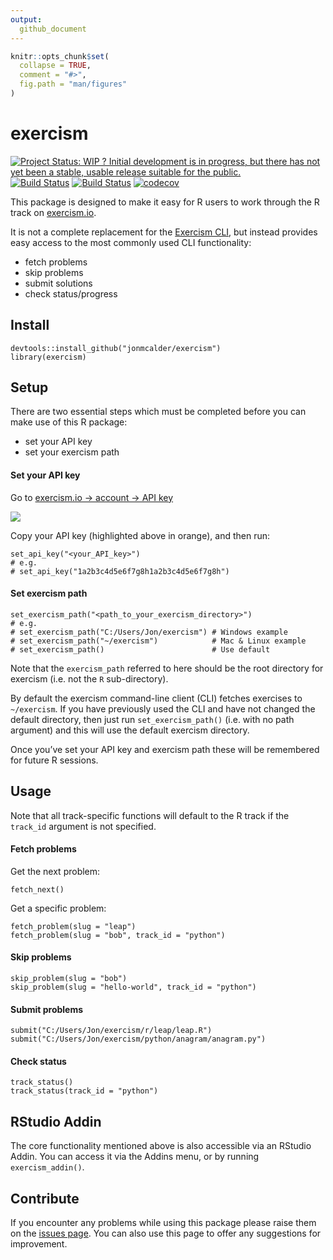 ```yaml
---
output:
  github_document
---
```


<!-- README.md is generated from README.Rmd. Please edit that file -->

```r
knitr::opts_chunk$set(
  collapse = TRUE,
  comment = "#>",
  fig.path = "man/figures"
)
```

# exercism

[![Project Status: WIP ? Initial development is in progress, but there has not yet been a stable, usable release suitable for the public.](http://www.repostatus.org/badges/latest/wip.svg)](http://www.repostatus.org/#wip)
[![Build Status](https://travis-ci.org/jonmcalder/exercism.svg?branch=master)](https://travis-ci.org/jonmcalder/exercism)
[![Build Status](https://ci.appveyor.com/api/projects/status/github/jonmcalder/exercism?branch=master&svg=true)](https://ci.appveyor.com/project/jonmcalder/exercism)
[![codecov](https://codecov.io/gh/jonmcalder/exercism/branch/master/graph/badge.svg)](https://codecov.io/gh/jonmcalder/exercism)


This package is designed to make it easy for R users to work through the R track on [exercism.io](http://exercism.io).

It is not a complete replacement for the [Exercism CLI](http://exercism.io/clients/cli), but instead provides easy access to the most commonly used CLI functionality:

- fetch problems
- skip problems
- submit solutions
- check status/progress

## Install

```
devtools::install_github("jonmcalder/exercism")
library(exercism)
```

## Setup

There are two essential steps which must be completed before you can make use of 
this R package:

- set your API key
- set your exercism path

#### Set your API key

Go to [exercism.io -> account -> API key](http://exercism.io/account/key)

<img src="man/figures/api_key.png" />

Copy your API key (highlighted above in orange), and then run:

```
set_api_key("<your_API_key>")
# e.g.
# set_api_key("1a2b3c4d5e6f7g8h1a2b3c4d5e6f7g8h")
```

#### Set exercism path
```
set_exercism_path("<path_to_your_exercism_directory>")
# e.g. 
# set_exercism_path("C:/Users/Jon/exercism") # Windows example
# set_exercism_path("~/exercism")            # Mac & Linux example
# set_exercism_path()                        # Use default
```
Note that the `exercism_path` referred to here should be the root directory for 
exercism (i.e. not the `R` sub-directory).

By default the exercism command-line client (CLI) fetches exercises to 
`~/exercism`. If you have previously used the CLI and have not changed the 
default directory, then just run `set_exercism_path()` (i.e. with no 
path argument) and this will use the default exercism directory.

Once you've set your API key and exercism path these will be remembered for future R sessions.

## Usage

Note that all track-specific functions will default to the R track if the `track_id` argument is not specified.

#### Fetch problems

Get the next problem:

```
fetch_next()
```

Get a specific problem:

```
fetch_problem(slug = "leap")
fetch_problem(slug = "bob", track_id = "python")
```

#### Skip problems

```
skip_problem(slug = "bob")
skip_problem(slug = "hello-world", track_id = "python")
```

#### Submit problems

```
submit("C:/Users/Jon/exercism/r/leap/leap.R")
submit("C:/Users/Jon/exercism/python/anagram/anagram.py")
```

#### Check status

```
track_status()
track_status(track_id = "python")
```

## RStudio Addin

The core functionality mentioned above is also accessible via an RStudio Addin. 
You can access it via the Addins menu, or by running `exercism_addin()`.

## Contribute

If you encounter any problems while using this package please raise them on the [issues page](https://github.com/jonmcalder/exercism/issues). You can also use this page to offer any suggestions for improvement.
